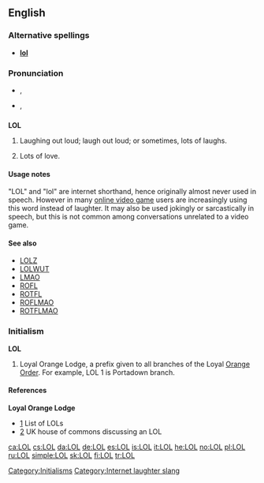 {{also|lol}}
==English==

===Alternative spellings===
* '''[[lol]]'''

===Pronunciation===
* {{a|UK}} {{IPA|/ɛl.əu.ɛl/|/lɔːl/|/lɒl/}}, {{SAMPA|/El.@U.El/|/lO:l/|/lQl/}}
* {{a|US}} {{IPA|/ɛl.oʊ.ɛl/|/lɔl/|/lɑl/|/loʊl/|/lol/}}, {{SAMPA|/El.oU.El/|/lOl/|/lAl/|/loUl/|/lol/}}

==={{abbreviation}}===
{{wikipedia}}
'''LOL'''

# {{context|internet|internet slang}} Laughing out loud; laugh out loud; or sometimes, lots of laughs.
# {{dated}} Lots of love.

====Usage notes====
"LOL" and "lol" are internet shorthand, hence originally almost never used in speech.  However in many [[online game|online video game]] users are increasingly using this word instead of laughter.  It may also be used jokingly or sarcastically in speech, but this is not common among conversations unrelated to a video game.

====See also====
* [[LOLZ]]
* [[LOLWUT]]
* [[LMAO]]
* [[ROFL]]
* [[ROTFL]]
* [[ROFLMAO]]
* [[ROTFLMAO]]

===Initialism===
'''LOL'''

# {{context|USA|British commonwealth|Ireland}} Loyal Orange Lodge, a prefix given to all branches of the Loyal [[Orange Order]]. For example, LOL 1 is Portadown branch.

====References====
'''Loyal Orange Lodge'''
* [http://www.newtownardsorange.org.uk/twelfth2002.htm] List of LOLs
* [http://www.publications.parliament.uk/pa/cm200304/cmhansrd/vo041118/text/41118w21.htm] UK house of commons discussing an LOL

[[Category:Initialisms]]
[[Category:Internet laughter slang]]

[[ca:LOL]]
[[cs:LOL]]
[[da:LOL]]
[[de:LOL]]
[[es:LOL]]
[[is:LOL]]
[[it:LOL]]
[[he:LOL]]
[[no:LOL]]
[[pl:LOL]]
[[ru:LOL]]
[[simple:LOL]]
[[sk:LOL]]
[[fi:LOL]]
[[tr:LOL]]